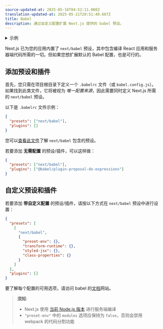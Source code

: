 ```yaml
---
source-updated-at: 2025-05-16T04:52:11.000Z
translation-updated-at: 2025-05-21T20:51:40.667Z
title: Babel
description: 通过自定义配置扩展 Next.js 提供的 babel 预设。
---
```


<details>
  <summary>示例</summary>

- [自定义 babel 配置](https://github.com/vercel/next.js/tree/canary/examples/with-custom-babel-config)

</details>

Next.js 已为您的应用内置了 `next/babel` 预设，其中包含编译 React 应用和服务器端代码所需的一切。但如果您想扩展默认的 Babel 配置，也是可行的。

## 添加预设和插件

首先，您只需在项目根目录下定义一个 `.babelrc` 文件（或 `babel.config.js`）。如果找到此类文件，它将被视为 _唯一配置来源_，因此需要同时定义 Next.js 所需的 `next/babel` 预设。

以下是 `.babelrc` 文件示例：

```json filename=".babelrc"
{
  "presets": ["next/babel"],
  "plugins": []
}
```

您可以[查看此文件](https://github.com/vercel/next.js/blob/canary/packages/next/src/build/babel/preset.ts)了解 `next/babel` 包含的预设。

若要添加 **无需配置** 的预设/插件，可以这样做：

```json filename=".babelrc"
{
  "presets": ["next/babel"],
  "plugins": ["@babel/plugin-proposal-do-expressions"]
}
```

## 自定义预设和插件

若要添加 **带自定义配置** 的预设/插件，请按以下方式在 `next/babel` 预设中进行设置：

```json filename=".babelrc"
{
  "presets": [
    [
      "next/babel",
      {
        "preset-env": {},
        "transform-runtime": {},
        "styled-jsx": {},
        "class-properties": {}
      }
    ]
  ],
  "plugins": []
}
```

要了解每个配置的可用选项，请访问 babel 的[文档](https://babeljs.io/docs/)网站。

> **须知**:
>
> - Next.js 使用 [当前 Node.js 版本](https://github.com/nodejs/release#release-schedule) 进行服务端编译
> - `"preset-env"` 中的 `modules` 选项应保持为 `false`，否则会禁用 webpack 的代码分割功能